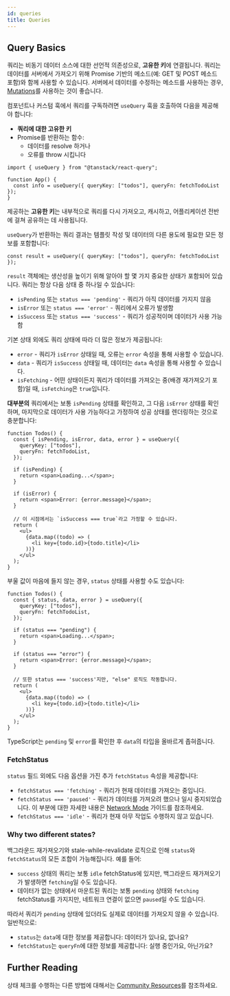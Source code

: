 ```yaml
---
id: queries
title: Queries
---
```


## Query Basics

쿼리는 비동기 데이터 소스에 대한 선언적 의존성으로, **고유한 키**에 연결됩니다. 쿼리는 데이터를 서버에서 가져오기 위해 Promise 기반의 메소드(예: GET 및 POST 메소드 포함)와 함께 사용할 수 있습니다. 서버에서 데이터를 수정하는 메소드를 사용하는 경우, [Mutations](/docs/guides-and-concepts/mutations)를 사용하는 것이 좋습니다.

컴포넌트나 커스텀 훅에서 쿼리를 구독하려면 `useQuery` 훅을 호출하여 다음을 제공해야 합니다:

- **쿼리에 대한 고유한 키**
- Promise를 반환하는 함수:
  - 데이터를 resolve 하거나
  - 오류를 throw 시킵니다

[//]: # "Example"

```tsx
import { useQuery } from "@tanstack/react-query";

function App() {
  const info = useQuery({ queryKey: ["todos"], queryFn: fetchTodoList });
}
```

[//]: # "Example"

제공하는 **고유한 키**는 내부적으로 쿼리를 다시 가져오고, 캐시하고, 어플리케이션 전반에 걸쳐 공유하는 데 사용됩니다.

`useQuery`가 반환하는 쿼리 결과는 템플릿 작성 및 데이터의 다른 용도에 필요한 모든 정보를 포함합니다:

[//]: # "Example2"

```tsx
const result = useQuery({ queryKey: ["todos"], queryFn: fetchTodoList });
```

[//]: # "Example2"

`result` 객체에는 생산성을 높이기 위해 알아야 할 몇 가지 중요한 상태가 포함되어 있습니다. 쿼리는 항상 다음 상태 중 하나일 수 있습니다:

- `isPending` 또는 `status === 'pending'` - 쿼리가 아직 데이터를 가지지 않음
- `isError` 또는 `status === 'error'` - 쿼리에서 오류가 발생함
- `isSuccess` 또는 `status === 'success'` - 쿼리가 성공적이며 데이터가 사용 가능함

기본 상태 외에도 쿼리 상태에 따라 더 많은 정보가 제공됩니다:

- `error` - 쿼리가 `isError` 상태일 때, 오류는 `error` 속성을 통해 사용할 수 있습니다.
- `data` - 쿼리가 `isSuccess` 상태일 때, 데이터는 `data` 속성을 통해 사용할 수 있습니다.
- `isFetching` - 어떤 상태이든지 쿼리가 데이터를 가져오는 중(배경 재가져오기 포함)일 때, `isFetching`은 `true`입니다.

**대부분의** 쿼리에서는 보통 `isPending` 상태를 확인하고, 그 다음 `isError` 상태를 확인하며, 마지막으로 데이터가 사용 가능하다고 가정하여 성공 상태를 렌더링하는 것으로 충분합니다:

[//]: # "Example3"

```tsx
function Todos() {
  const { isPending, isError, data, error } = useQuery({
    queryKey: ["todos"],
    queryFn: fetchTodoList,
  });

  if (isPending) {
    return <span>Loading...</span>;
  }

  if (isError) {
    return <span>Error: {error.message}</span>;
  }

  // 이 시점에서는 `isSuccess === true`라고 가정할 수 있습니다.
  return (
    <ul>
      {data.map((todo) => (
        <li key={todo.id}>{todo.title}</li>
      ))}
    </ul>
  );
}
```

[//]: # "Example3"

부울 값이 마음에 들지 않는 경우, `status` 상태를 사용할 수도 있습니다:

[//]: # "Example4"

```tsx
function Todos() {
  const { status, data, error } = useQuery({
    queryKey: ["todos"],
    queryFn: fetchTodoList,
  });

  if (status === "pending") {
    return <span>Loading...</span>;
  }

  if (status === "error") {
    return <span>Error: {error.message}</span>;
  }

  // 또한 status === 'success'지만, "else" 로직도 작동합니다.
  return (
    <ul>
      {data.map((todo) => (
        <li key={todo.id}>{todo.title}</li>
      ))}
    </ul>
  );
}
```

[//]: # "Example4"

TypeScript는 `pending` 및 `error`를 확인한 후 `data`의 타입을 올바르게 좁혀줍니다.

### FetchStatus

`status` 필드 외에도 다음 옵션을 가진 추가 `fetchStatus` 속성을 제공합니다:

- `fetchStatus === 'fetching'` - 쿼리가 현재 데이터를 가져오는 중입니다.
- `fetchStatus === 'paused'` - 쿼리가 데이터를 가져오려 했으나 일시 중지되었습니다. 이 부분에 대한 자세한 내용은 [Network Mode](/docs/guides-and-concepts/network-mode) 가이드를 참조하세요.
- `fetchStatus === 'idle'` - 쿼리가 현재 아무 작업도 수행하지 않고 있습니다.

### Why two different states?

백그라운드 재가져오기와 stale-while-revalidate 로직으로 인해 `status`와 `fetchStatus`의 모든 조합이 가능해집니다. 예를 들어:

- `success` 상태의 쿼리는 보통 `idle` fetchStatus에 있지만, 백그라운드 재가져오기가 발생하면 `fetching`일 수도 있습니다.
- 데이터가 없는 상태에서 마운트된 쿼리는 보통 `pending` 상태와 `fetching` fetchStatus를 가지지만, 네트워크 연결이 없으면 `paused`일 수도 있습니다.

따라서 쿼리가 `pending` 상태에 있더라도 실제로 데이터를 가져오지 않을 수 있습니다. 일반적으로:

- `status`는 `data`에 대한 정보를 제공합니다: 데이터가 있나요, 없나요?
- `fetchStatus`는 `queryFn`에 대한 정보를 제공합니다: 실행 중인가요, 아닌가요?

[//]: # "Materials"

## Further Reading

상태 체크를 수행하는 다른 방법에 대해서는 [Community Resources](/docs/community-resources/tkdodos-blog)를 참조하세요.

[//]: # "Materials"
